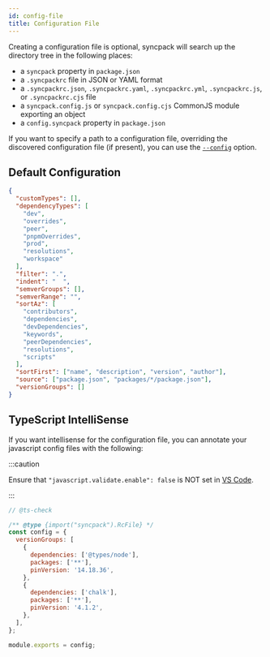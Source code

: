 ```yaml
---
id: config-file
title: Configuration File
---
```


Creating a configuration file is optional, syncpack will search up the directory tree in the
following places:

- a `syncpack` property in `package.json`
- a `.syncpackrc` file in JSON or YAML format
- a `.syncpackrc.json`, `.syncpackrc.yaml`, `.syncpackrc.yml`, `.syncpackrc.js`, or
  `.syncpackrc.cjs` file
- a `syncpack.config.js` or `syncpack.config.cjs` CommonJS module exporting an object
- a `config.syncpack` property in `package.json`

If you want to specify a path to a configuration file, overriding the discovered configuration file
(if present), you can use the [`--config`](./config-file.mdx) option.

## Default Configuration

```json
{
  "customTypes": [],
  "dependencyTypes": [
    "dev",
    "overrides",
    "peer",
    "pnpmOverrides",
    "prod",
    "resolutions",
    "workspace"
  ],
  "filter": ".",
  "indent": "  ",
  "semverGroups": [],
  "semverRange": "",
  "sortAz": [
    "contributors",
    "dependencies",
    "devDependencies",
    "keywords",
    "peerDependencies",
    "resolutions",
    "scripts"
  ],
  "sortFirst": ["name", "description", "version", "author"],
  "source": ["package.json", "packages/*/package.json"],
  "versionGroups": []
}
```

## TypeScript IntelliSense

If you want intellisense for the configuration file, you can annotate your javascript config files
with the following:

:::caution

Ensure that `"javascript.validate.enable": false` is NOT set in
[VS Code](https://code.visualstudio.com/docs/getstarted/settings).

:::

```js title=".syncpackrc.js"
// @ts-check

/** @type {import("syncpack").RcFile} */
const config = {
  versionGroups: [
    {
      dependencies: ['@types/node'],
      packages: ['**'],
      pinVersion: '14.18.36',
    },
    {
      dependencies: ['chalk'],
      packages: ['**'],
      pinVersion: '4.1.2',
    },
  ],
};

module.exports = config;
```
